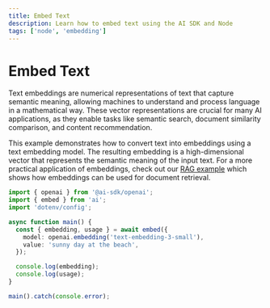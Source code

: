 ```yaml
---
title: Embed Text
description: Learn how to embed text using the AI SDK and Node
tags: ['node', 'embedding']
---
```


# Embed Text

Text embeddings are numerical representations of text that capture semantic meaning, allowing machines to understand and process language in a mathematical way. These vector representations are crucial for many AI applications, as they enable tasks like semantic search, document similarity comparison, and content recommendation.

This example demonstrates how to convert text into embeddings using a text embedding model. The resulting embedding is a high-dimensional vector that represents the semantic meaning of the input text. For a more practical application of embeddings, check out our [RAG example](/cookbook/node/retrieval-augmented-generation) which shows how embeddings can be used for document retrieval.

```ts
import { openai } from '@ai-sdk/openai';
import { embed } from 'ai';
import 'dotenv/config';

async function main() {
  const { embedding, usage } = await embed({
    model: openai.embedding('text-embedding-3-small'),
    value: 'sunny day at the beach',
  });

  console.log(embedding);
  console.log(usage);
}

main().catch(console.error);
```
